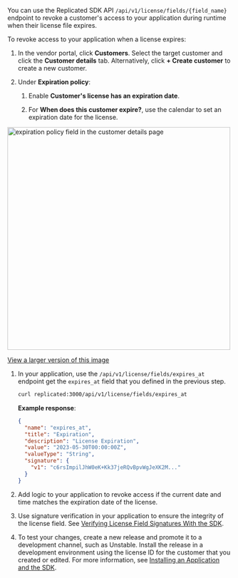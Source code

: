 You can use the Replicated SDK API `/api/v1/license/fields/{field_name}` endpoint to revoke a customer's access to your application during runtime when their license file expires.

To revoke access to your application when a license expires:

1. In the vendor portal, click **Customers**. Select the target customer and click the **Customer details** tab. Alternatively, click **+ Create customer** to create a new customer.

1. Under **Expiration policy**:

   1. Enable **Customer's license has an expiration date**.

   1. For **When does this customer expire?**, use the calendar to set an expiration date for the license.

  <img alt="expiration policy field in the customer details page" src="/images/customer-expiration-policy.png" width="500px"/>

  [View a larger version of this image](/images/customer-expiration-policy.png)

1. In your application, use the `/api/v1/license/fields/expires_at` endpoint get the `expires_at` field that you defined in the previous step.

    ```bash
    curl replicated:3000/api/v1/license/fields/expires_at
    ```

    **Example response**:

    ```json
    {
      "name": "expires_at",
      "title": "Expiration",
      "description": "License Expiration",
      "value": "2023-05-30T00:00:00Z",
      "valueType": "String",
      "signature": {
        "v1": "c6rsImpilJhW0eK+Kk37jeRQvBpvWgJeXK2M..."
      }
    }
    ```

1. Add logic to your application to revoke access if the current date and time matches the expiration date of the license.

1. Use signature verification in your application to ensure the integrity of the license field. See [Verifying License Field Signatures With the SDK](licenses-verify-fields-sdk-api).

1. To test your changes, create a new release and promote it to a development channel, such as Unstable. Install the release in a development environment using the license ID for the customer that you created or edited. For more information, see [Installing an Application and the SDK](replicated-sdk-installing).